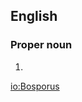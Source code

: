 ==English==

===Proper noun===
{{en-proper noun|sg=the Bosporus}}

# {{alternative spelling of|[[Bosphorus]]}}

[[io:Bosporus]]